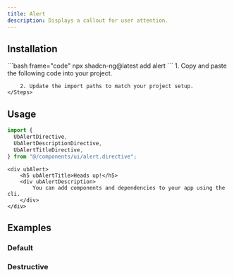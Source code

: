 ```yaml
---
title: Alert
description: Displays a callout for user attention.
---
```



<ComponentPreview name="alert-demo" />

## Installation

<Tabs>
  <TabItem label="CLI">
    ```bash frame="code"
    npx shadcn-ng@latest add alert
    ```
  </TabItem>

  <TabItem label="Manual">
    <Steps>
        1. Copy and paste the following code into your project.
            <ComponentSource name="alert" />

        2. Update the import paths to match your project setup.
    </Steps>

  </TabItem>
</Tabs>

## Usage

```ts
import {
  UbAlertDirective,
  UbAlertDescriptionDirective,
  UbAlertTitleDirective,
} from "@/components/ui/alert.directive";
```

```angular-html
<div ubAlert>
    <h5 ubAlertTitle>Heads up!</h5>
    <div ubAlertDescription>
        You can add components and dependencies to your app using the cli.
    </div>
</div>
```

## Examples

### Default

<ComponentPreview name="alert-demo" />

### Destructive

<ComponentPreview name="alert-destructive" />
